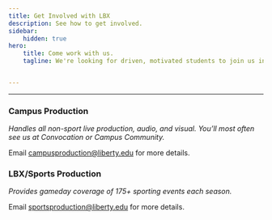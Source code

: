 ```yaml
---
title: Get Involved with LBX
description: See how to get involved.
sidebar:
    hidden: true
hero:
    title: Come work with us.
    tagline: We're looking for driven, motivated students to join us in providing in-venue production and broadcast support.


---
```

---
### Campus Production
*Handles all non-sport live production, audio, and visual. You’ll most often see us at Convocation or Campus Community.*

Email campusproduction@liberty.edu for more details.

### LBX/Sports Production
*Provides gameday coverage of 175+ sporting events each season.*

Email sportsproduction@liberty.edu for more details.